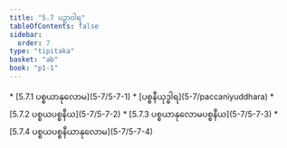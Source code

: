 ```yaml
---
title: "5.7 ပဉှာဝါရ"
tableOfContents: false
sidebar:
  order: 7
type: "tipitaka"
basket: "ab"
book: "p1-1"
---
```



<DynamicBreadcrumb />



<TableOfContents book="p1-1" section="5.7">
* [5.7.1 ပစ္စယာနုလောမ](5-7/5-7-1)
* [ပစ္စနီယုဒ္ဓါရ](5-7/paccaniyuddhara)
* [5.7.2 ပစ္စယပစ္စနီယ](5-7/5-7-2)
* [5.7.3 ပစ္စယာနုလောမပစ္စနီယ](5-7/5-7-3)
* [5.7.4 ပစ္စယပစ္စနီယာနုလောမ](5-7/5-7-4)
</TableOfContents>